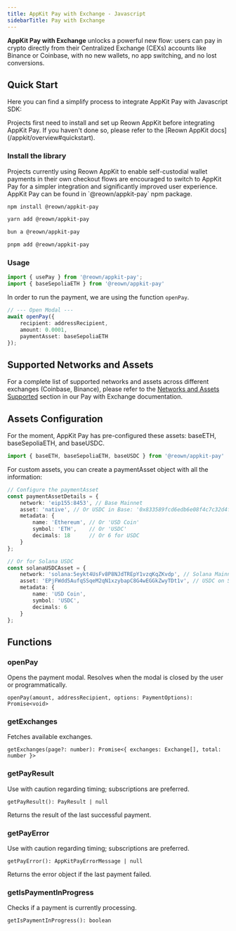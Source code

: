 ```yaml
---
title: AppKit Pay with Exchange - Javascript
sidebarTitle: Pay with Exchange
---
```


**AppKit Pay with Exchange** unlocks a powerful new flow: users can pay in crypto directly from their Centralized Exchange (CEXs) accounts like Binance or Coinbase, with no new wallets, no app switching, and no lost conversions.

## Quick Start  
Here you can find a simplify process to integrate AppKit Pay with Javascript SDK:

<Warning>
    Projects first need to install and set up Reown AppKit before integrating AppKit Pay. If you haven't done so, please refer to the [Reown AppKit docs](/appkit/overview#quickstart).
</Warning>

### Install the library

<Note>
   Projects currently using Reown AppKit to enable self-custodial wallet payments in their own checkout flows are encouraged to switch to AppKit Pay for a simpler integration and significantly improved user experience. AppKit Pay can be found in `@reown/appkit-pay` npm package.
</Note>

<CodeGroup>

```bash npm
npm install @reown/appkit-pay
```

```bash Yarn
yarn add @reown/appkit-pay
```

```bash Bun
bun a @reown/appkit-pay
```

```bash pnpm
pnpm add @reown/appkit-pay
```
</CodeGroup>

### Usage
```ts
import { usePay } from '@reown/appkit-pay';
import { baseSepoliaETH } from '@reown/appkit-pay' 
```

In order to run the payment, we are using the function `openPay`. 

```ts
// --- Open Modal ---
await openPay({
    recipient: addressRecipient,
    amount: 0.0001,
    paymentAsset: baseSepoliaETH
});
```

## Supported Networks and Assets

For a complete list of supported networks and assets across different exchanges (Coinbase, Binance), please refer to the [Networks and Assets Supported](/appkit/payments/pay-with-exchange#networks-and-assets-supported) section in our Pay with Exchange documentation.

## Assets Configuration

For the moment, AppKit Pay has pre-configured these assets: baseETH, baseSepoliaETH, and baseUSDC.

```ts
import { baseETH, baseSepoliaETH, baseUSDC } from '@reown/appkit-pay' 
```

For custom assets, you can create a paymentAsset object with all the information:

```ts
// Configure the paymentAsset
const paymentAssetDetails = {
    network: 'eip155:8453', // Base Mainnet
    asset: 'native', // Or USDC in Base: '0x833589fcd6edb6e08f4c7c32d4f71b54bda02913'
    metadata: {
        name: 'Ethereum', // Or 'USD Coin'
        symbol: 'ETH',    // Or 'USDC'
        decimals: 18      // Or 6 for USDC
    }
};

// Or for Solana USDC
const solanaUSDCAsset = {
    network: 'solana:5eykt4UsFv8P8NJdTREpY1vzqKqZKvdp', // Solana Mainnet
    asset: 'EPjFWdd5AufqSSqeM2qN1xzybapC8G4wEGGkZwyTDt1v', // USDC on Solana
    metadata: {
        name: 'USD Coin',
        symbol: 'USDC',
        decimals: 6
    }
};
```

## Functions

### openPay
Opens the payment modal. Resolves when the modal is closed by the user or programmatically.

`openPay(amount, addressRecipient, options: PaymentOptions): Promise<void>`

### getExchanges
Fetches available exchanges.

`getExchanges(page?: number): Promise<{ exchanges: Exchange[], total: number }>`

### getPayResult
Use with caution regarding timing; subscriptions are preferred.

`getPayResult(): PayResult | null`

Returns the result of the last successful payment. 

### getPayError
Use with caution regarding timing; subscriptions are preferred.

`getPayError(): AppKitPayErrorMessage | null`

Returns the error object if the last payment failed. 

### getIsPaymentInProgress
Checks if a payment is currently processing.

`getIsPaymentInProgress(): boolean`
